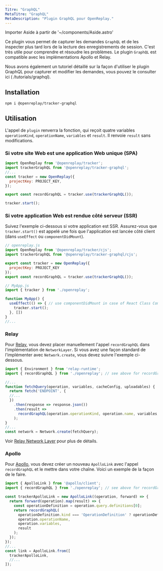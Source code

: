 ```yaml
---
Titre: "GraphQL"
MetaTitre: "GraphQL"
MetaDescription: "Plugin GraphQL pour OpenReplay."
---
```


Importer Aside à partir de '~/components/Aside.astro'

Ce plugin vous permet de capturer les demandes `GraphQL` et de les inspecter plus tard lors de la lecture des enregistrements de session. C'est très utile pour comprendre et résoudre les problèmes. Le plugin `GraphQL` est compatible avec les implémentations Apollo et Relay.

<Aside type="tip">
Nous avons également un tutoriel détaillé sur la façon d'utiliser le plugin GraphQL pour capturer et modifier les demandes, vous pouvez le consulter ici ( /tutorials/graphql).
</Aside>

## Installation


```bash
npm i @openreplay/tracker-graphql
```


## Utilisation

L'appel de `plugin` renverra la fonction, qui reçoit quatre variables `operationKind`, `operationName`, `variables` et `result`. Il renvoie `result` sans modifications.

### Si votre site Web est une application Web unique (SPA)


```js
import OpenReplay from '@openreplay/tracker';
import trackerGraphQL from '@openreplay/tracker-graphql';
//...
const tracker = new OpenReplay({
  projectKey: PROJECT_KEY,
});

export const recordGraphQL = tracker.use(trackerGraphQL());

tracker.start();
```


### Si votre application Web est rendue côté serveur (SSR)

Suivez l'exemple ci-dessous si votre application est SSR. Assurez-vous que `tracker.start()` est appelé une fois que l'application est lancée côté client (dans `useEffect` ou `componentDidMount`).


```js
// openreplay.js
import OpenReplay from '@openreplay/tracker/cjs';
import trackerGraphQL from '@openreplay/tracker-graphql/cjs';

export const tracker = new OpenReplay({
  projectKey: PROJECT_KEY
});
export const recordGraphQL = tracker.use(trackerGraphQL());

// MyApp.js
import { tracker } from './openreplay';

function MyApp() {
  useEffect(() => { // use componentDidMount in case of React Class Component
    tracker.start();
  }, [])
}
//...
```


### Relay

Pour [Relay](https://relay.dev/), vous devez placer manuellement l'appel `recordGraphQL` dans l'implémentation de `NetworkLayer`. Si vous avez une façon standard de l'implémenter avec `Network.create`, vous devez suivre l'exemple ci-dessous.


```js
import { Environment } from 'relay-runtime';
import { recordGraphQL } from './openreplay'; // see above for recordGraphQL definition

//...
function fetchQuery(operation, variables, cacheConfig, uploadables) {
  return fetch('ENDPOINT', {
  //...
  })
    .then(response => response.json())
    .then(result =>
      recordGraphQL(operation.operationKind, operation.name, variables, result)
    );
}
//...
const network = Network.create(fetchQuery);
```


Voir [Relay Network Layer](https://relay.dev/docs/en/network-layer) pour plus de détails.

### Apollo

Pour [Apollo](https://www.apollographql.com/), vous devez créer un nouveau `ApolloLink` avec l'appel `recordGraphQL` et le mettre dans votre chaîne. Voici un exemple de la façon de le faire.


```js
import { ApolloLink } from '@apollo/client';
import { recordGraphQL } from './openreplay'; // see above for recordGraphQL definition

const trackerApolloLink = new ApolloLink((operation, forward) => {
  return forward(operation).map(result) => {
    const operationDefinition = operation.query.definitions[0];
    return recordGraphQL(
      operationDefinition.kind === 'OperationDefinition' ? operationDefinition.operation : 'unknown?',
      operation.operationName,
      operation.variables,
      result
    );
  });
});
//...
const link = ApolloLink.from([
  trackerApolloLink,
  //...
]);
```

